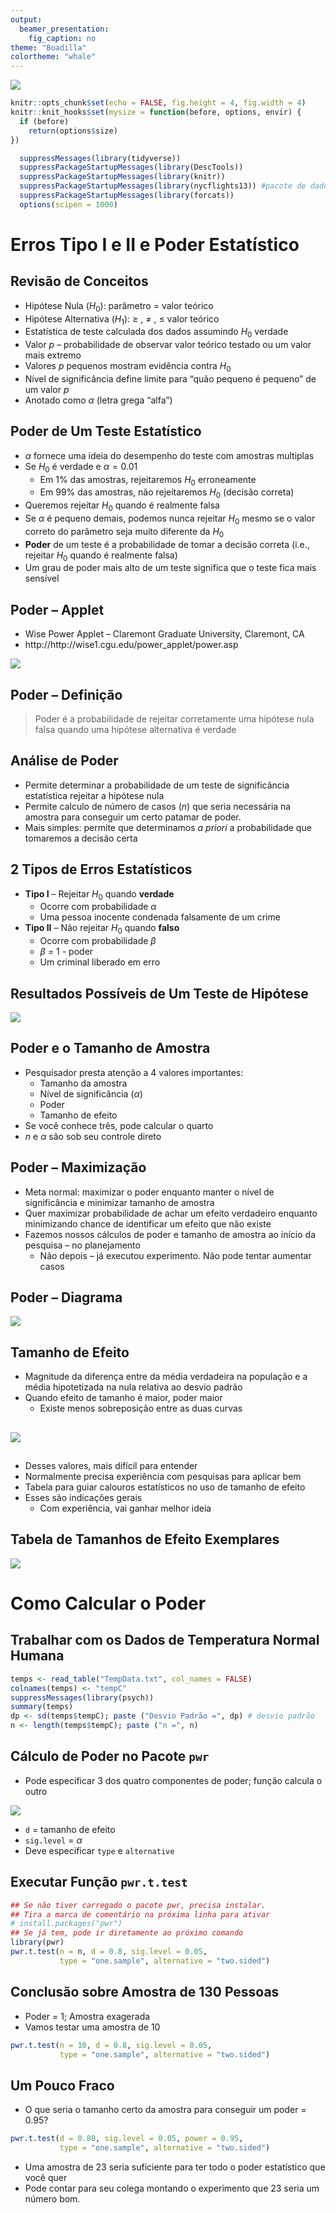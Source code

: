 ```yaml
---
output: 
  beamer_presentation:
    fig_caption: no
theme: "Boadilla"
colortheme: "whale"
---
```


![](/Users/jameshunter/Documents/UNIFESP/MAD-CB/course logo.png)

```r
knitr::opts_chunk$set(echo = FALSE, fig.height = 4, fig.width = 4)
knitr::knit_hooks$set(mysize = function(before, options, envir) {
  if (before) 
    return(options$size)
})
```

```r
  suppressMessages(library(tidyverse))
  suppressPackageStartupMessages(library(DescTools))
  suppressPackageStartupMessages(library(knitr))
  suppressPackageStartupMessages(library(nycflights13)) #pacote de dados
  suppressPackageStartupMessages(library(forcats))
  options(scipen = 1000)
```

# Erros Tipo I e II e Poder Estatístico

## Revisão de Conceitos

  - Hipótese Nula ($H_0$): parâmetro = valor teórico
  - Hipótese Alternativa ($H_1$): $\ge \:,\: \ne \:,\: \le$ valor teórico
  - Estatística de teste calculada dos dados assumindo $H_0$ verdade
  - Valor $p$ – probabilidade de observar valor teórico testado ou um valor mais extremo
  - Valores $p$ pequenos mostram evidência contra $H_0$
  - Nível de significância define limite para “quão pequeno é pequeno” de um valor $p$
  - Anotado como $\alpha$ (letra grega “alfa”)
  
## Poder de Um Teste Estatístico

  - $\alpha$ fornece uma ideia do desempenho do teste com amostras multiplas
  - Se $H_0$ é verdade e $\alpha = 0.01$
    - Em 1% das amostras, rejeitaremos $H_0$ erroneamente
    - Em 99% das amostras, não rejeitaremos $H_0$ (decisão correta)
  - Queremos rejeitar $H_0$ quando é realmente falsa
  - Se $\alpha$ é pequeno demais, podemos nunca rejeitar $H_0$ mesmo se o valor correto do parâmetro seja muito diferente da $H_0$
  - **Poder** de um teste é a probabilidade de tomar a decisão correta (i.e., rejeitar $H_0$ quando é realmente falsa)
  - Um grau de poder mais alto de um teste significa que o teste fica mais sensível
  
## Poder -- Applet

  - Wise Power Applet – Claremont Graduate University, Claremont, CA
  - http://http://wise1.cgu.edu/power_applet/power.asp

![](/Users/jameshunter/Documents/UNIFESP/MAD-CB/wise_power.png)

## Poder -- Definição

> Poder é a probabilidade de rejeitar corretamente uma hipótese nula falsa quando uma hipótese alternativa é verdade

## Análise de Poder

  - Permite determinar a probabilidade de um teste de significância estatística rejeitar a hipótese nula
  - Permite calculo de número de casos ($n$) que seria necessária na amostra para conseguir um certo patamar de poder.
  - Mais simples: permite que determinamos *a priori* a probabilidade que tomaremos a decisão certa
  
## 2 Tipos de Erros Estatísticos

  - **Tipo I** -- Rejeitar $H_0$ quando **verdade**
    - Ocorre com probabilidade $\alpha$
    - Uma pessoa inocente condenada falsamente de um crime
  - **Tipo II** -- Não rejeitar $H_0$ quando **falso**
    - Ocorre com probabilidade $\beta$
    - $\beta$ = 1 - poder
    - Um criminal liberado em erro
    
## Resultados Possíveis de Um Teste de Hipótese

![](/Users/jameshunter/Documents/UNIFESP/MAD-CB/tipos_erros.png)

## Poder e o Tamanho de Amostra

  - Pesquisador presta atenção a 4 valores importantes:
    - Tamanho da amostra
    - Nível de significância ($\alpha$)
    - Poder
    - Tamanho de efeito
  - Se você conhece três, pode calcular o quarto
  - $n$ e $\alpha$ são sob seu controle direto

## Poder -- Maximização

  - Meta normal: maximizar o poder enquanto manter o nível de significância e minimizar tamanho de amostra 
  - Quer maximizar probabilidade de achar um efeito verdadeiro enquanto minimizando chance de 
identificar um efeito que não existe
  - Fazemos nossos cálculos de poder e tamanho de amostra ao início da pesquisa – no planejamento
    - Não depois -- já executou experimento. Não pode tentar aumentar casos

## Poder -- Diagrama

![](/Users/jameshunter/Documents/UNIFESP/MAD-CB/poder_diag.png)

## Tamanho de Efeito

  - Magnitude da diferença entre da média verdadeira na população e a média hipotetizada na nula relativa ao desvio padrão
  - Quando efeito de tamanho é maior, poder maior
    - Existe menos sobreposição entre as duas curvas
    
##

![](/Users/jameshunter/Documents/UNIFESP/MAD-CB/wise_power.png)

## 

  - Desses valores, mais difícil para entender
  - Normalmente precisa experiência com pesquisas para aplicar bem
  - Tabela para guiar calouros estatísticos no uso de tamanho de efeito
  - Esses são indicações gerais 
      - Com experiência, vai ganhar melhor ideia
      
## Tabela de Tamanhos de Efeito Exemplares

![](/Users/jameshunter/Documents/UNIFESP/MAD-CB/effect_size.png)

# Como Calcular o Poder

## Trabalhar com os Dados de Temperatura Normal Humana

```r
temps <- read_table("TempData.txt", col_names = FALSE) 
colnames(temps) <- "tempC"
suppressMessages(library(psych))
summary(temps)
dp <- sd(temps$tempC); paste ("Desvio Padrão =", dp) # desvio padrão
n <- length(temps$tempC); paste ("n =", n)
```

## Cálculo de Poder no Pacote `pwr`

  - Pode especificar 3 dos quatro componentes de poder; função calcula o outro
  
![](/Users/jameshunter/Documents/UNIFESP/MAD-CB/poder_params.png)  

  - `d` = tamanho de efeito
  - `sig.level` = $\alpha$
  - Deve especificar  `type` e `alternative`

## Executar Função `pwr.t.test`

```r
## Se não tiver carregado o pacote pwr, precisa instalar. 
## Tira a marca de comentário na próxima linha para ativar 
# install.packages("pwr")
## Se já tem, pode ir diretamente ao próximo comando
library(pwr)
pwr.t.test(n = n, d = 0.8, sig.level = 0.05, 
           type = "one.sample", alternative = "two.sided")
```

## Conclusão sobre Amostra de 130 Pessoas

  - Poder = 1; Amostra exagerada
  - Vamos testar uma amostra de 10

```r
pwr.t.test(n = 10, d = 0.8, sig.level = 0.05, 
           type = "one.sample", alternative = "two.sided")
```

## Um Pouco Fraco

  - O que seria o tamanho certo da amostra para conseguir um poder = 0.95?

```r
pwr.t.test(d = 0.80, sig.level = 0.05, power = 0.95,
           type = "one.sample", alternative = "two.sided")
```  
 
  - Uma amostra de 23 seria suficiente para ter todo o poder estatístico que você quer
  - Pode contar para seu colega montando o experimento que 23 seria um número bom.